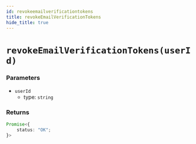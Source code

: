 ```yaml
---
id: revokeemailverificationtokens
title: revokeEmailVerificationTokens
hide_title: true
---
```


# ``revokeEmailVerificationTokens(userId)``

### Parameters
- ``userId``
  - type: ``string``


### Returns
```ts
Promise<{
    status: "OK";
}>
```
